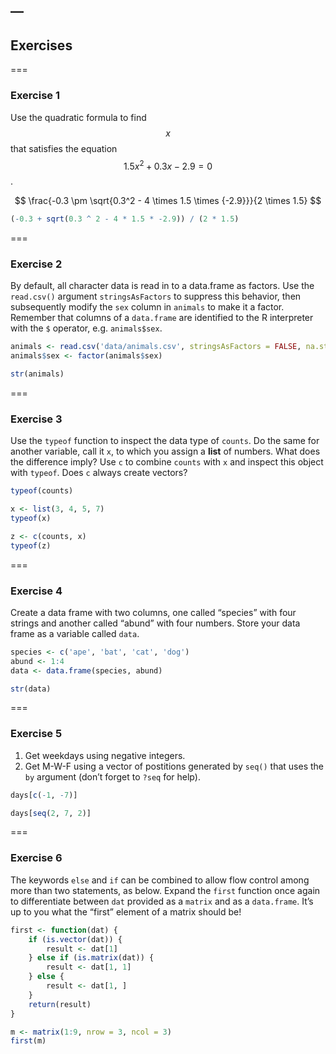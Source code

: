 ---
---

## Exercises

===

### Exercise 1

Use the quadratic formula to find $$x$$ that satisfies the
equation $$1.5 x^2 + 0.3 x - 2.9 = 0$$.

$$
\frac{-0.3 \pm \sqrt{0.3^2 - 4 \times 1.5 \times {-2.9}}}{2 \times 1.5}
$$


```r
(-0.3 + sqrt(0.3 ^ 2 - 4 * 1.5 * -2.9)) / (2 * 1.5)
```

===

### Exercise 2

By default, all character data is read in to a data.frame as factors. Use the
`read.csv()` argument `stringsAsFactors` to suppress this behavior, then
subsequently modify the `sex` column in `animals` to make it a factor. Remember
that columns of a `data.frame` are identified to the R interpreter with the `$`
operator, e.g. `animals$sex`.

```r
animals <- read.csv('data/animals.csv', stringsAsFactors = FALSE, na.strings = '')
animals$sex <- factor(animals$sex)

str(animals)
```

===

### Exercise 3

Use the `typeof` function to inspect the data type of `counts`. Do the same for
another variable, call it `x`, to which you assign a **list** of numbers. What
does the difference imply? Use `c` to combine `counts` with `x` and inspect this
object with `typeof`. Does `c` always create vectors?

```r
typeof(counts)
```

```r
x <- list(3, 4, 5, 7)
typeof(x)
```

```r
z <- c(counts, x)
typeof(z)
```

===

### Exercise 4

Create a data frame with two columns, one called "species" with four strings and
another called "abund" with four numbers. Store your data frame as a variable
called `data`.

```r
species <- c('ape', 'bat', 'cat', 'dog')
abund <- 1:4
data <- data.frame(species, abund)

str(data)
```

===

### Exercise 5

1. Get weekdays using negative integers.
1. Get M-W-F using a vector of postitions generated by `seq()` that uses the
`by` argument (don't forget to `?seq` for help).

```r
days[c(-1, -7)]
```

```r
days[seq(2, 7, 2)]
```

===

### Exercise 6

The keywords `else` and `if` can be combined to allow flow control among more
than two statements, as below. Expand the `first` function once again to
differentiate between `dat` provided as a `matrix` and as a `data.frame`. It's
up to you what the "first" element of a matrix should be!

```r
first <- function(dat) {
    if (is.vector(dat)) {
        result <- dat[1]
    } else if (is.matrix(dat)) {
        result <- dat[1, 1]
    } else {
        result <- dat[1, ]
    }
    return(result)
}

m <- matrix(1:9, nrow = 3, ncol = 3)
first(m)
```
